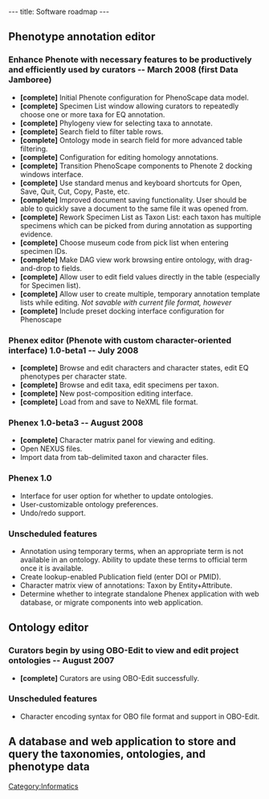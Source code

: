 ---
title: Software roadmap
---

==Phenotype annotation editor==
===Enhance Phenote with necessary features to be productively and efficiently used by curators -- March 2008 (first Data Jamboree)===
* '''[complete]''' Initial Phenote configuration for PhenoScape data model.
* '''[complete]''' Specimen List window allowing curators to repeatedly choose one or more taxa for EQ annotation.
* '''[complete]''' Phylogeny view for selecting taxa to annotate.
* '''[complete]''' Search field to filter table rows.
* '''[complete]''' Ontology mode in search field for more advanced table filtering.
* '''[complete]''' Configuration for editing homology annotations.
* '''[complete]''' Transition PhenoScape components to Phenote 2 docking windows interface.
* '''[complete]''' Use standard menus and keyboard shortcuts for Open, Save, Quit, Cut, Copy, Paste, etc.
* '''[complete]''' Improved document saving functionality. User should be able to quickly save a document to the same file it was opened from.
* '''[complete]''' Rework Specimen List as Taxon List: each taxon has multiple specimens which can be picked from during annotation as supporting evidence.
* '''[complete]''' Choose museum code from pick list when entering specimen IDs.
* '''[complete]''' Make DAG view work browsing entire ontology, with drag-and-drop to fields.
* '''[complete]''' Allow user to edit field values directly in the table (especially for Specimen list).
* '''[complete]''' Allow user to create multiple, temporary annotation template lists while editing.  ''Not savable with current file format, however''
* '''[complete]''' Include preset docking interface configuration for Phenoscape

===Phenex editor (Phenote with custom character-oriented interface) 1.0-beta1 -- July 2008===
* '''[complete]''' Browse and edit characters and character states, edit EQ phenotypes per character state.
* '''[complete]''' Browse and edit taxa, edit specimens per taxon.
* '''[complete]''' New post-composition editing interface.
* '''[complete]''' Load from and save to NeXML file format.

===Phenex 1.0-beta3 -- August 2008===
* '''[complete]''' Character matrix panel for viewing and editing.
* Open NEXUS files.
* Import data from tab-delimited taxon and character files.

===Phenex 1.0===
* Interface for user option for whether to update ontologies.
* User-customizable ontology preferences.
* Undo/redo support.

===Unscheduled features===
* Annotation using temporary terms, when an appropriate term is not available in an ontology. Ability to update these terms to official term once it is available.
* Create lookup-enabled Publication field (enter DOI or PMID).
* Character matrix view of annotations: Taxon by Entity+Attribute.
* Determine whether to integrate standalone Phenex application with web database, or migrate components into web application.

==Ontology editor==
===Curators begin by using OBO-Edit to view and edit project ontologies -- August 2007===
* '''[complete]''' Curators are using OBO-Edit successfully.

===Unscheduled features===
* Character encoding syntax for OBO file format and support in OBO-Edit.

==A database and web application to store and query the taxonomies, ontologies, and phenotype data==

[[Category:Informatics]]